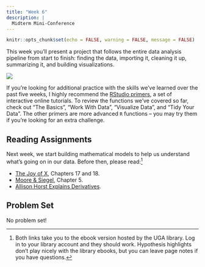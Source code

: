 ```yaml
---
title: "Week 6"
description: |
  Midterm Mini-Conference
---
```


```r
knitr::opts_chunk$set(echo = FALSE, warning = FALSE, message = FALSE)
```

This week you'll present a project that follows the entire data analysis pipeline from start to finish: finding the data, importing it, cleaning it up, summarizing it, and building visualizations.

![](img/environmental-data-science-r4ds-general.png)

If you're looking for additional practice with the skills we've learned over the past five weeks, I highly recommend the [RStudio primers](https://rstudio.cloud/learn/primers), a set of interactive online tutorials. To review the functions we've covered so far, check out "The Basics", "Work With Data", "Visualize Data", and "Tidy Your Data". The other primers are more advanced `R` functions -- you may try them if you're looking for an extra challenge. 

## Reading Assignments

Next week, we start building mathematical models to help us understand what's going on in our data. Before then, please read:[^link]

- [The Joy of X](https://ebookcentral.proquest.com/lib/ugalib/reader.action?docID=3304559), Chapters 17 and 18.
- [Moore & Siegel](https://ebookcentral.proquest.com/lib/ugalib/reader.action?docID=1205618), Chapter 5.
- [Allison Horst Explains Derivatives](https://twitter.com/allison_horst/status/1307538146121244674).

## Problem Set

No problem set!

[^link]: Both links take you to the ebook version hosted by the UGA library. Log in to your library account and they should work. Hypothesis highlights don't play  nicely with the library ebooks, but you can leave page notes if you have questions.